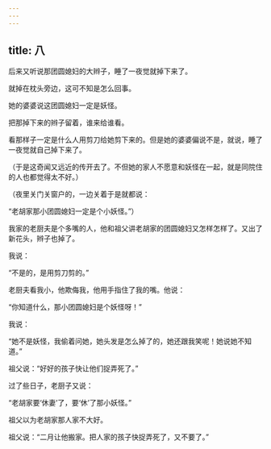 ```yaml
---
---
---
```

title: 八
---



后来又听说那团圆媳妇的大辫子，睡了一夜觉就掉下来了。

就掉在枕头旁边，这可不知是怎么回事。

她的婆婆说这团圆媳妇一定是妖怪。

把那掉下来的辫子留着，谁来给谁看。

看那样子一定是什么人用剪刀给她剪下来的。但是她的婆婆偏说不是，就说，睡了一夜觉就自己掉下来了。

（于是这奇闻又远近的传开去了。不但她的家人不愿意和妖怪在一起，就是同院住的人也都觉得太不好。）

（夜里关门关窗户的，一边关着于是就都说：

“老胡家那小团圆媳妇一定是个小妖怪。”）

我家的老厨夫是个多嘴的人，他和祖父讲老胡家的团圆媳妇又怎样怎样了。又出了新花头，辫子也掉了。

我说：

“不是的，是用剪刀剪的。”

老厨夫看我小，他欺侮我，他用手指住了我的嘴。他说：

“你知道什么，那小团圆媳妇是个妖怪呀！”

我说：

“她不是妖怪，我偷着问她，她头发是怎么掉了的，她还跟我笑呢！她说她不知道。”

祖父说：“好好的孩子快让他们捉弄死了。”

过了些日子，老厨子又说：

“老胡家要‘休妻’了，要‘休’了那小妖怪。”

祖父以为老胡家那人家不大好。

祖父说：“二月让他搬家。把人家的孩子快捉弄死了，又不要了。”